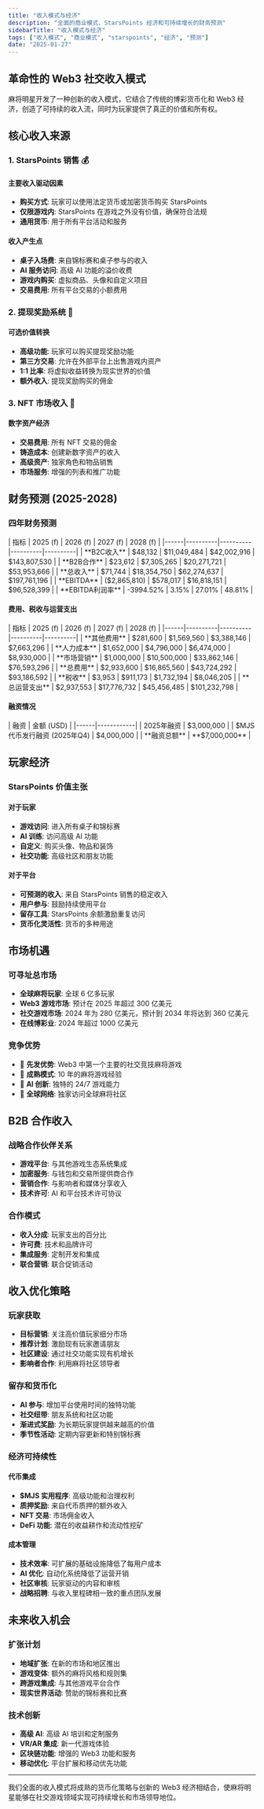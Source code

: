 ```yaml
---
title: "收入模式与经济"
description: "全面的商业模式、StarsPoints 经济和可持续增长的财务预测"
sidebarTitle: "收入模式与经济"
tags: ["收入模式", "商业模式", "starspoints", "经济", "预测"]
date: "2025-01-27"
---
```



## 革命性的 Web3 社交收入模式

麻将明星开发了一种创新的收入模式，它结合了传统的博彩货币化和 Web3 经济，创造了可持续的收入流，同时为玩家提供了真正的价值和所有权。

## 核心收入来源

### 1. StarsPoints 销售 💰

#### 主要收入驱动因素
- **购买方式**: 玩家可以使用法定货币或加密货币购买 StarsPoints
- **仅限游戏内**: StarsPoints 在游戏之外没有价值，确保符合法规
- **通用货币**: 用于所有平台活动和服务

#### 收入产生点
- **桌子入场费**: 来自锦标赛和桌子参与的收入
- **AI 服务访问**: 高级 AI 功能的溢价收费
- **游戏内购买**: 虚拟商品、头像和自定义项目
- **交易费用**: 所有平台交易的小额费用

### 2. 提现奖励系统 🔄

#### 可选价值转换
- **高级功能**: 玩家可以购买提现奖励功能
- **第三方交易**: 允许在外部平台上出售游戏内资产
- **1:1 比率**: 将虚拟收益转换为现实世界的价值
- **额外收入**: 提现奖励购买的佣金

### 3. NFT 市场收入 🎨

#### 数字资产经济
- **交易费用**: 所有 NFT 交易的佣金
- **铸造成本**: 创建新数字资产的收入
- **高级资产**: 独家角色和物品销售
- **市场服务**: 增强的列表和推广功能

## 财务预测 (2025-2028)

### 四年财务预测

<Card className='mt-4 w-fit'>
| 指标 | 2025 (f) | 2026 (f) | 2027 (f) | 2028 (f) |
|------|----------|----------|----------|----------|
| **B2C收入** | $48,132 | $11,049,484 | $42,002,916 | $143,807,530 |
| **B2B合作** | $23,612 | $7,305,265 | $20,271,721 | $53,953,666 |
| **总收入** | $71,744 | $18,354,750 | $62,274,637 | $197,761,196 |
| **EBITDA** | ($2,865,810) | $578,017 | $16,818,151 | $96,528,399 |
| **EBITDA利润率** | -3994.52% | 3.15% | 27.01% | 48.81% |
</Card>

#### 费用、税收与运营支出

<Card className='mt-4 w-fit'>
| 指标 | 2025 (f) | 2026 (f) | 2027 (f) | 2028 (f) |
|------|----------|----------|----------|----------|
| **其他费用** | $281,600 | $1,569,560 | $3,388,146 | $7,663,296 |
| **人力成本** | $1,652,000 | $4,796,000 | $6,474,000 | $8,930,000 |
| **市场营销** | $1,000,000 | $10,500,000 | $33,862,146 | $76,593,296 |
| **总费用** | $2,933,600 | $16,865,560 | $43,724,292 | $93,186,592 |
| **税收** | $3,953 | $911,173 | $1,732,194 | $8,046,205 |
| **总运营支出** | $2,937,553 | $17,776,732 | $45,456,485 | $101,232,798 |
</Card>

#### 融资情况

<Card className='mt-4 w-fit'>
| 融资 | 金额 (USD) |
|------|------------|
| 2025年融资 | $3,000,000 |
| $MJS 代币发行融资 (2025年Q4) | $4,000,000 |
| **融资总额** | **$7,000,000** |
</Card>

## 玩家经济

### StarsPoints 价值主张

#### 对于玩家
- **游戏访问**: 进入所有桌子和锦标赛
- **AI 训练**: 访问高级 AI 功能
- **自定义**: 购买头像、物品和装饰
- **社交功能**: 高级社区和朋友功能

#### 对于平台
- **可预测的收入**: 来自 StarsPoints 销售的稳定收入
- **用户参与**: 鼓励持续使用平台
- **留存工具**: StarsPoints 余额激励重复访问
- **货币化灵活性**: 货币的多种用途


## 市场机遇

### 可寻址总市场
- **全球麻将玩家**: 全球 6 亿多玩家
- **Web3 游戏市场**: 预计在 2025 年超过 300 亿美元
- **社交游戏市场**: 2024 年为 280 亿美元，预计到 2034 年将达到 360 亿美元
- **在线博彩业**: 2024 年超过 1000 亿美元

### 竞争优势
- 🥇 **先发优势**: Web3 中第一个主要的社交竞技麻将游戏
- 🥇 **成熟模式**: 10 年的麻将游戏经验
- 🥇 **AI 创新**: 独特的 24/7 游戏能力
- 🥇 **全球网络**: 独家访问全球麻将社区

## B2B 合作收入

### 战略合作伙伴关系
- **游戏平台**: 与其他游戏生态系统集成
- **加密服务**: 与钱包和交易所提供商合作
- **营销合作**: 与影响者和媒体分享收入
- **技术许可**: AI 和平台技术许可协议

### 合作模式
- **收入分成**: 玩家支出的百分比
- **许可费**: 技术和品牌许可
- **集成服务**: 定制开发和集成
- **联合营销**: 联合促销活动

## 收入优化策略

### 玩家获取
- **目标营销**: 关注高价值玩家细分市场
- **推荐计划**: 激励现有玩家邀请朋友
- **社区建设**: 通过社交功能实现有机增长
- **影响者合作**: 利用麻将社区领导者

### 留存和货币化
- **AI 参与**: 增加平台使用时间的独特功能
- **社交纽带**: 朋友系统和社区功能
- **渐进式奖励**: 为长期玩家提供越来越高的价值
- **季节性活动**: 定期内容更新和特别锦标赛

### 经济可持续性

#### 代币集成
- **$MJS 实用程序**: 高级功能和治理权利
- **质押奖励**: 来自代币质押的额外收入
- **NFT 交易**: 市场佣金收入
- **DeFi 功能**: 潜在的收益耕作和流动性挖矿

#### 成本管理
- **技术效率**: 可扩展的基础设施降低了每用户成本
- **AI 优化**: 自动化系统降低了运营开销
- **社区审核**: 玩家驱动的内容和审核
- **战略招聘**: 与收入里程碑相一致的重点团队发展

## 未来收入机会

### 扩张计划
- **地域扩张**: 在新的市场和地区推出
- **游戏变体**: 额外的麻将风格和规则集
- **跨游戏集成**: 与其他游戏平台合作
- **现实世界活动**: 赞助的锦标赛和比赛

### 技术创新
- **高级 AI**: 高级 AI 培训和定制服务
- **VR/AR 集成**: 新一代游戏体验
- **区块链功能**: 增强的 Web3 功能和服务
- **移动优化**: 平台扩展和移动优先功能

---

我们全面的收入模式将成熟的货币化策略与创新的 Web3 经济相结合，使麻将明星能够在社交游戏领域实现可持续增长和市场领导地位。